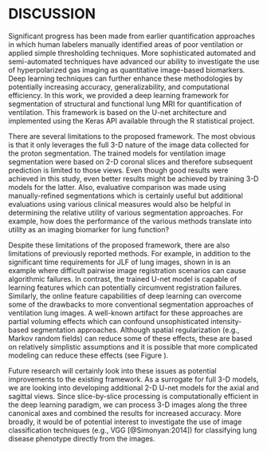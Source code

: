 
# DISCUSSION

<!-- 

Potential of deep learning over JLF:  JLF only operates on a voxelwise
(not learned features like deep learning) so with deep learning we can
learn something like the trachea which will confuse JLF.  Perhaps show
a picture where JLF is in the trachea.

-->

Significant progress has been made from earlier quantification approaches
in which human labelers manually identified areas of poor ventilation or 
applied simple thresholding techniques.  More sophisticated automated and 
semi-automated techniques have advanced our ability to investigate the use
of hyperpolarized gas imaging as quantitative image-based biomarkers.
Deep learning techniques can further enhance these methodologies by 
potentially increasing accuracy, generalizability, and computational 
efficiency.  In this work, we provided a deep learning framework for 
segmentation of structural and functional lung MRI for quantification
of ventilation.  This framework is based on the U-net architecture and
implemented using the Keras API available through the R statistical project.


There are several limitations to the proposed framework. The most obvious
is that it only leverages the full 3-D nature of the image data collected
for the proton segmentation. 
The trained models for ventilation image segmentation were based on 2-D coronal 
slices and therefore subsequent
prediction is limited to those views.  Even though good results were achieved
in this study, even better results might be achieved by training 3-D
models for the latter.  Also, evaluative
comparison was made using manually-refined segmentations which is certainly
useful but additional evaluations using various clinical measures would
also be helpful in determining the relative utility of various segmentation approaches.
For example, how does the performance of the various methods translate
into utility as an imaging biomarker for lung function?

\begin{figure}[!htb]
\centering
\includegraphics[width=\textwidth]{./Figures/0058ProtonProblemCases.pdf}
\caption{Problematic case showing potential issues with the JLF approach (left)
for proton lung segmentation where a difficult pairwise image registration 
caused segmentation failure.  In contrast, by learning features directly,
the U-net approach (right) avoids possible registration difficulties.
}
\label{fig:problemCaseProton}
\end{figure}

Despite these limitations of the proposed framework, there are also limitations 
of previously reported methods.  For example, in addition to the significant 
time requirements for JLF of lung images, shown in \ref{fig:problemCaseProton}
is an example where difficult pairwise image registration scenarios can cause 
algorithmic failures.  In contrast, the trained U-net model is capable of learning
features which can potentially circumvent registration failures.  Similarly, 
the online feature capabilities of deep learning can overcome some of the 
drawbacks to more conventional segmentation approaches of ventilation lung images.
A well-known artifact for these approaches are partial voluming effects which 
can confound unsophisticated intensity-based segmentation approaches.  Although 
spatial regularization
(e.g., Markov random fields) can reduce some of these effects, these are based
on relatively simplistic assumptions and it is possible that more complicated
modeling can reduce these effects (see Figure \ref{fig:problemCaseVentilation}).

\begin{figure}[!htb]
\centering
\includegraphics[width=\textwidth]{./Figures/UVa_He3_140_slice8.pdf}
\caption{Ventilation segmentation comparison between a human reader
and the two computational approaches.  Notice the effects of the partial
voluming at the apex of the lungs which are labeled as ventilation 
defect by the Atropos approach whereas U-net and the human reader 
correctly label this region.
}
\label{fig:problemCaseVentilation}
\end{figure}


Future research will certainly look into these issues as potential improvements 
to the existing framework.  As a surrogate for full 3-D models, we are looking into 
developing additional 2-D U-net models for the axial and sagittal views. Since 
slice-by-slice processing is computationally efficient in the deep learning paradigm,
we can process 3-D images along the three canonical axes and combined the results 
for increased accuracy.  More broadly, it would be of potential interest to investigate
the use of image classification techniques (e.g., VGG [@Simonyan:2014]) for classifying 
lung disease phenotype directly from the images.
